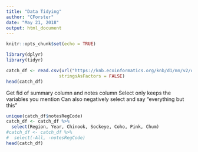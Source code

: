 ```yaml
---
title: "Data Tidying"
author: "CForster"
date: "May 21, 2018"
output: html_document
---
```


```r
knitr::opts_chunk$set(echo = TRUE)
```

```r
library(dplyr)
library(tidyr)
```

```r
catch_df <- read.csv(url("https://knb.ecoinformatics.org/knb/d1/mn/v2/object/df35b.302.1", method = "libcurl"),
                    stringsAsFactors = FALSE)
head(catch_df)
```
Get fid of summary column and notes column 
Select only keeps the variables you mention
Can also negatively select and say "everything but this"
```r
unique(catch_df$notesRegCode)
catch_df <- catch_df %>%  
  select(Region, Year, Chinook, Sockeye, Coho, Pink, Chum)
#catch_df <- catch_df %>%  
#  select(-All, -notesRegCode)
head(catch_df)
```

